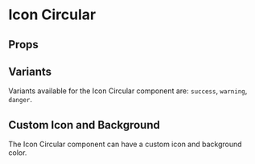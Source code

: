 

<Meta of={IconCircularStories} />

# Icon Circular

## Props

<ArgTypes />

## Variants

Variants available for the Icon Circular component are: `success`, `warning`, `danger`.

<Canvas of={IconCircularStories.Variants} />

## Custom Icon and Background

The Icon Circular component can have a custom icon and background color.

<Canvas of={IconCircularStories.CustomIconAndBackground} />

